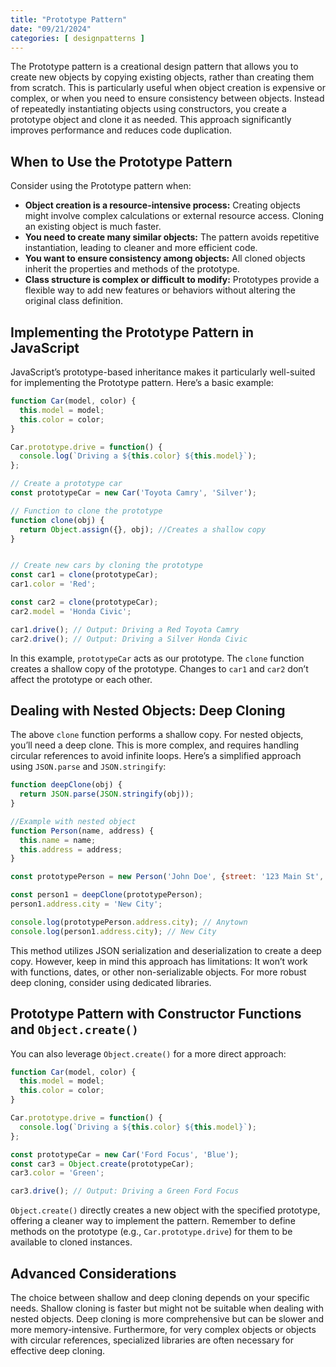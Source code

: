 ```yaml
---
title: "Prototype Pattern"
date: "09/21/2024"
categories: [ designpatterns ]
---
```


The Prototype pattern is a creational design pattern that allows you to create new objects by copying existing objects, rather than creating them from scratch.  This is particularly useful when object creation is expensive or complex, or when you need to ensure consistency between objects.  Instead of repeatedly instantiating objects using constructors, you create a prototype object and clone it as needed. This approach significantly improves performance and reduces code duplication.


## When to Use the Prototype Pattern

Consider using the Prototype pattern when:

* **Object creation is a resource-intensive process:**  Creating objects might involve complex calculations or external resource access. Cloning an existing object is much faster.
* **You need to create many similar objects:**  The pattern avoids repetitive instantiation, leading to cleaner and more efficient code.
* **You want to ensure consistency among objects:**  All cloned objects inherit the properties and methods of the prototype.
* **Class structure is complex or difficult to modify:**  Prototypes provide a flexible way to add new features or behaviors without altering the original class definition.

## Implementing the Prototype Pattern in JavaScript

JavaScript's prototype-based inheritance makes it particularly well-suited for implementing the Prototype pattern.  Here's a basic example:

```javascript
function Car(model, color) {
  this.model = model;
  this.color = color;
}

Car.prototype.drive = function() {
  console.log(`Driving a ${this.color} ${this.model}`);
};

// Create a prototype car
const prototypeCar = new Car('Toyota Camry', 'Silver');

// Function to clone the prototype
function clone(obj) {
  return Object.assign({}, obj); //Creates a shallow copy
}


// Create new cars by cloning the prototype
const car1 = clone(prototypeCar);
car1.color = 'Red';

const car2 = clone(prototypeCar);
car2.model = 'Honda Civic';

car1.drive(); // Output: Driving a Red Toyota Camry
car2.drive(); // Output: Driving a Silver Honda Civic
```

In this example, `prototypeCar` acts as our prototype.  The `clone` function creates a shallow copy of the prototype.  Changes to `car1` and `car2` don't affect the prototype or each other.

## Dealing with Nested Objects: Deep Cloning

The above `clone` function performs a shallow copy. For nested objects, you'll need a deep clone.  This is more complex, and requires handling circular references to avoid infinite loops.  Here's a simplified approach using `JSON.parse` and `JSON.stringify`:

```javascript
function deepClone(obj) {
  return JSON.parse(JSON.stringify(obj));
}

//Example with nested object
function Person(name, address) {
  this.name = name;
  this.address = address;
}

const prototypePerson = new Person('John Doe', {street: '123 Main St', city: 'Anytown'});

const person1 = deepClone(prototypePerson);
person1.address.city = 'New City';

console.log(prototypePerson.address.city); // Anytown
console.log(person1.address.city); // New City
```

This method utilizes JSON serialization and deserialization to create a deep copy.  However, keep in mind this approach has limitations:  It won't work with functions, dates, or other non-serializable objects. For more robust deep cloning, consider using dedicated libraries.


## Prototype Pattern with Constructor Functions and `Object.create()`

You can also leverage `Object.create()` for a more direct approach:

```javascript
function Car(model, color) {
  this.model = model;
  this.color = color;
}

Car.prototype.drive = function() {
  console.log(`Driving a ${this.color} ${this.model}`);
};

const prototypeCar = new Car('Ford Focus', 'Blue');
const car3 = Object.create(prototypeCar);
car3.color = 'Green';

car3.drive(); // Output: Driving a Green Ford Focus

```

`Object.create()` directly creates a new object with the specified prototype, offering a cleaner way to implement the pattern.  Remember to define methods on the prototype (e.g., `Car.prototype.drive`) for them to be available to cloned instances.


## Advanced Considerations

The choice between shallow and deep cloning depends on your specific needs.  Shallow cloning is faster but might not be suitable when dealing with nested objects. Deep cloning is more comprehensive but can be slower and more memory-intensive.  Furthermore, for very complex objects or objects with circular references, specialized libraries are often necessary for effective deep cloning.

